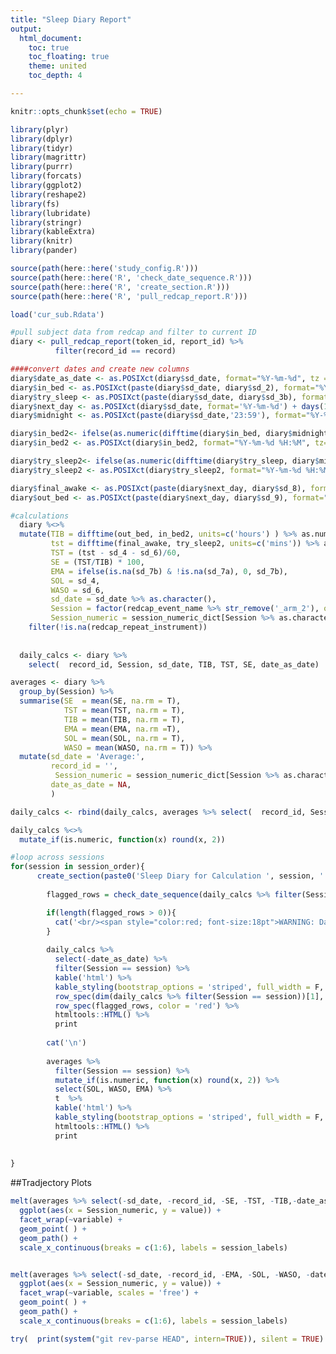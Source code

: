 ---
title: "Sleep Diary Report"
output:
  html_document:
    toc: true
    toc_floating: true
    theme: united
    toc_depth: 4

---

```{r setup, include=FALSE}
knitr::opts_chunk$set(echo = TRUE)

```

```{r, message= F, warning = F, include = F}
library(plyr)
library(dplyr)
library(tidyr)
library(magrittr)
library(purrr)
library(forcats)
library(ggplot2)
library(reshape2)
library(fs)
library(lubridate)
library(stringr)
library(kableExtra)
library(knitr)
library(pander)
```

```{r}
source(path(here::here('study_config.R')))
source(path(here::here('R', 'check_date_sequence.R')))
source(path(here::here('R', 'create_section.R')))
source(path(here::here('R', 'pull_redcap_report.R')))
```


```{r, include = F}
load('cur_sub.Rdata')

#pull subject data from redcap and filter to current ID
diary <- pull_redcap_report(token_id, report_id) %>%
          filter(record_id == record)
```

```{r, include = F}
####convert dates and create new columns
diary$date_as_date <- as.POSIXct(diary$sd_date, format="%Y-%m-%d", tz = 'UTC')
diary$in_bed <- as.POSIXct(paste(diary$sd_date, diary$sd_2), format="%Y-%m-%d %H:%M", tz='UTC')
diary$try_sleep <- as.POSIXct(paste(diary$sd_date, diary$sd_3b), format="%Y-%m-%d %H:%M", tz='UTC')
diary$next_day <- as.POSIXct(diary$sd_date, format='%Y-%m-%d') + days(1)
diary$midnight <- as.POSIXct(paste(diary$sd_date,'23:59'), format="%Y-%m-%d %H:%M")

diary$in_bed2<- ifelse(as.numeric(difftime(diary$in_bed, diary$midnight, units=c('hours')))+24 <= 0, as.character(paste(diary$next_day, diary$sd_2), format="%Y-%m-%d %H:%M", tz='UTC'), as.character(paste(diary$sd_date, diary$sd_2)))
diary$in_bed2 <- as.POSIXct(diary$in_bed2, format="%Y-%m-%d %H:%M", tz='UTC')

diary$try_sleep2<- ifelse(as.numeric(difftime(diary$try_sleep, diary$midnight, unit= 'hours'))+24 <= 0, as.character(paste(diary$next_day, diary$sd_3b), format="%Y-%m-%d %H:%M", tz='UTC'), as.character(paste(diary$sd_date, diary$sd_3b)))
diary$try_sleep2 <- as.POSIXct(diary$try_sleep2, format="%Y-%m-%d %H:%M", tz='UTC')

diary$final_awake <- as.POSIXct(paste(diary$next_day, diary$sd_8), format="%Y-%m-%d %H:%M", tz='UTC')
diary$out_bed <- as.POSIXct(paste(diary$next_day, diary$sd_9), format="%Y-%m-%d %H:%M", tz='UTC')

#calculations
  diary %<>%
  mutate(TIB = difftime(out_bed, in_bed2, units=c('hours') ) %>% as.numeric ,
         tst = difftime(final_awake, try_sleep2, units=c('mins')) %>% as.numeric,
         TST = (tst - sd_4 - sd_6)/60,
         SE = (TST/TIB) * 100, 
         EMA = ifelse(is.na(sd_7b) & !is.na(sd_7a), 0, sd_7b),
         SOL = sd_4,
         WASO = sd_6,
         sd_date = sd_date %>% as.character(),
         Session = factor(redcap_event_name %>% str_remove('_arm_2'), ordered = T, levels = session_order),
         Session_numeric = session_numeric_dict[Session %>% as.character]) %>%
    filter(!is.na(redcap_repeat_instrument)) 
    
  
  daily_calcs <- diary %>%       
    select(  record_id, Session, sd_date, TIB, TST, SE, date_as_date)

averages <- diary %>%
  group_by(Session) %>%
  summarise(SE  = mean(SE, na.rm = T),
            TST = mean(TST, na.rm = T),
            TIB = mean(TIB, na.rm = T), 
            EMA = mean(EMA, na.rm =T), 
            SOL = mean(SOL, na.rm = T),
            WASO = mean(WASO, na.rm = T)) %>%
  mutate(sd_date = 'Average:', 
         record_id = '', 
          Session_numeric = session_numeric_dict[Session %>% as.character], 
         date_as_date = NA,
         )

daily_calcs <- rbind(daily_calcs, averages %>% select(  record_id, Session, sd_date, TIB, TST, SE, date_as_date) )

daily_calcs %<>%
  mutate_if(is.numeric, function(x) round(x, 2))
```


```{r, echo=F, results = 'asis'}
#loop across sessions
for(session in session_order){
      create_section(paste0('Sleep Diary for Calculation ', session, ':'))
  
        flagged_rows = check_date_sequence(daily_calcs %>% filter(Session == session))

        if(length(flagged_rows > 0)){
          cat('<br/><span style="color:red; font-size:18pt">WARNING: Dates were entered out of order or missing!</span><br/><br/>' )
        }
        
        daily_calcs %>% 
          select(-date_as_date) %>%
          filter(Session == session) %>%
          kable('html') %>%
          kable_styling(bootstrap_options = 'striped', full_width = F, position = 'left') %>%
          row_spec(dim(daily_calcs %>% filter(Session == session))[1], bold = T) %>%
          row_spec(flagged_rows, color = 'red') %>%
          htmltools::HTML() %>%
          print
        
        cat('\n')
        
        averages %>% 
          filter(Session == session) %>%
          mutate_if(is.numeric, function(x) round(x, 2)) %>%
          select(SOL, WASO, EMA) %>%
          t  %>%
          kable('html') %>%
          kable_styling(bootstrap_options = 'striped', full_width = F, position = 'left') %>%
          htmltools::HTML() %>%
          print
        
       
}
```



##Tradjectory Plots
```{r, fig.height=3.5, fig.width = 10, echo = F, warning=F}
melt(averages %>% select(-sd_date, -record_id, -SE, -TST, -TIB,-date_as_date), id.vars = c('Session_numeric', 'Session')) %>%
  ggplot(aes(x = Session_numeric, y = value)) + 
  facet_wrap(~variable) + 
  geom_point( ) + 
  geom_path() + 
  scale_x_continuous(breaks = c(1:6), labels = session_labels)


melt(averages %>% select(-sd_date, -record_id, -EMA, -SOL, -WASO, -date_as_date), id.vars = c('Session', 'Session_numeric')) %>%
  ggplot(aes(x = Session_numeric, y = value)) + 
  facet_wrap(~variable, scales = 'free') + 
  geom_point( ) + 
  geom_path() + 
  scale_x_continuous(breaks = c(1:6), labels = session_labels)


```

```{r}
try(  print(system("git rev-parse HEAD", intern=TRUE)), silent = TRUE)

```


